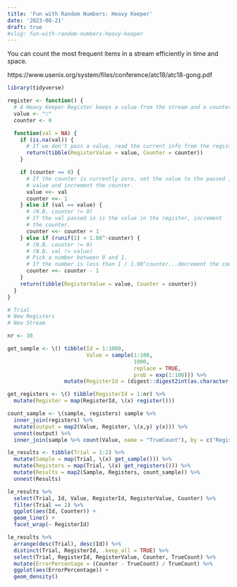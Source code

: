 ```yaml
---
title: 'Fun with Random Numbers: Heavy Keeper'
date: '2023-08-21'
draft: true
#slug: fun-with-random-numbers-heavy-keeper
---
```


You can count the most frequent items in a stream efficiently in time and space.

https://www.usenix.org/system/files/conference/atc18/atc18-gong.pdf

```r
library(tidyverse)
```

```r
register <- function() {
  # A Heavy Keeper Register keeps a value from the stream and a counter
  value <- "☃"
  counter <- 0

  function(val = NA) {
    if (is.na(val)) {
      # If we don't pass a value, read the current info from the register.
      return(tibble(RegisterValue = value, Counter = counter))
    }

    if (counter == 0) {
      # If the counter is currently zero, set the value to the passed in
      # value and increment the counter.
      value <<- val
      counter <<- 1
    } else if (val == value) {
      # (N.B. counter != 0)
      # If the val passed in is the value in the register, increment
      # the counter.
      counter <<- counter + 1
    } else if (runif(1) < 1.08^-counter) {
      # (N.B. counter != 0)
      # (N.B. val != value)
      # Pick a number between 0 and 1.
      # If the number is less than 1 / 1.08^counter...decrement the count.
      counter <<- counter - 1
    }
    return(tibble(RegisterValue = value, Counter = counter))
  }
}

# Trial
# New Registers
# New Stream

nr <- 30

get_sample <- \() tibble(Id = 1:1000,
                         Value = sample(1:100,
                                        1000,
                                        replace = TRUE,
                                        prob = exp(1:100))) %>%
                  mutate(RegisterId = (digest::digest2int(as.character(Value)) %% nr) + 1)

get_registers <- \() tibble(RegisterId = 1:nr) %>%
  mutate(Register = map(RegisterId, \(x) register()))

count_sample <- \(sample, registers) sample %>%
  inner_join(registers) %>%
  mutate(output = map2(Value, Register, \(x,y) y(x))) %>%
  unnest(output) %>%
  inner_join(sample %>% count(Value, name = "TrueCount"), by = c("RegisterValue" = "Value"))

le_results <- tibble(Trial = 1:2) %>%
  mutate(Sample = map(Trial, \(x) get_sample())) %>%
  mutate(Registers = map(Trial, \(x) get_registers())) %>%
  mutate(Results = map2(Sample, Registers, count_sample)) %>%
  unnest(Results)
```

```r
le_results %>%
  select(Trial, Id, Value, RegisterId, RegisterValue, Counter) %>%
  filter(Trial == 2) %>%
  ggplot(aes(Id, Counter)) +
  geom_line() + 
  facet_wrap(~ RegisterId) 
```

```r
le_results %>%
  arrange(desc(Trial), desc(Id)) %>%
  distinct(Trial, RegisterId, .keep_all = TRUE) %>%
  select(Trial, RegisterId, RegisterValue, Counter, TrueCount) %>%
  mutate(ErrorPercentage = (Counter - TrueCount) / TrueCount) %>%
  ggplot(aes(ErrorPercentage)) +
  geom_density() 
```

